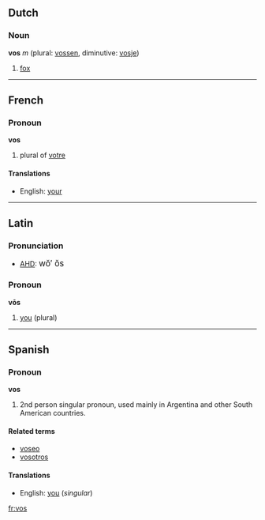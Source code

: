 ==Dutch==
===Noun===
'''vos''' ''m'' (plural: [[vossen]], diminutive: [[vosje]])

# [[fox]]

----
==French==
===Pronoun===
'''vos'''

# plural of [[votre]]

====Translations====
*English: [[your]]

----
==Latin==
===Pronunciation===
*[[AHD]]: <big> w&#335;&prime; &#335;s </big>

===Pronoun===
'''v&#333;s'''
# [[you]] (plural)

----
==Spanish==
===Pronoun===
'''vos'''

# 2nd person singular pronoun, used mainly in Argentina and other South American countries.<!-- not latin american since it's not used in mexico and central america -->

====Related terms====
*[[voseo]]
*[[vosotros]]<!-- surely related but please verify -->

====Translations====
*English: [[you]] (''singular'')

[[fr:vos]]